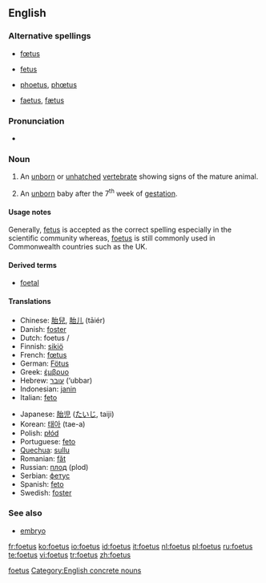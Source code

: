 <!--subst: of [[Template:sync]]-->
{{see|fetus}}
<!--If you edit this entry, please also edit [[fetus]] to ensure these two entries remain synchronized.-->[[Category:Synchronized entries|foetus]]
==English==
{{wikipedia|fetus}}

===Alternative spellings===
*{{i|Commonwealth}} [[fœtus]]
*{{i|mainly US}} [[fetus]]
*{{i|archaic}} [[phoetus]], [[phœtus]]
*{{i|obsolete}} [[faetus]], [[fætus]]

===Pronunciation===
*{{IPA|/'fi:təs/}}

===Noun===
{{en-noun|es|pl2=foeti}}

# {{embryology}} An [[unborn]] or [[unhatched]] [[vertebrate]] showing signs of the mature animal.
# {{embryology}} An [[unborn]] baby after the 7<sup>th</sup> week of [[gestation]].

====Usage notes====
Generally, [[fetus]] is accepted as the correct spelling especially in the scientific community whereas, [[foetus]] is still commonly used in Commonwealth countries such as the UK.

====Derived terms====
*[[foetal]]

====Translations====
{{trans-top|foetus}}
*Chinese: [[胎兒]], [[胎儿]] (tāiér)
*Danish: [[foster#Danish|foster]] {{n}}
*Dutch: foetus {{m}}/{{n}}
*Finnish: [[sikiö]]
*French: [[fœtus]] {{m}}
*German: [[Fötus]] {{n}}
*Greek: [[έμβρυο]] {{n}}
*Hebrew: [[עובר]] (‘ubbar) {{m}}
*Indonesian: [[janin]]
*Italian: [[feto]] {{m}}
{{trans-mid}}
*Japanese: [[胎児]] ([[たいじ]], taiji)
*Korean: [[태아]] (tae-a)
*Polish: [[płód]] {{m}}
*Portuguese: [[feto]] {{m}}
*[[Quechua]]: [[sullu]]
*Romanian: [[făt]] {{m}}
*Russian: [[плод]] (plod) {{m}}
*Serbian: [[фетус]] {{m}}
*Spanish: [[feto]] {{m}}
*Swedish: [[foster]] {{n}}
{{trans-bottom}}

===See also===
*[[embryo]]

<!--If you edit this page, please also edit "fetus" to ensure that the pages remain synchronised-->

[[Category:English concrete nouns]]

[[fr:foetus]]
[[ko:foetus]]
[[io:foetus]]
[[id:foetus]]
[[it:foetus]]
[[nl:foetus]]
[[pl:foetus]]
[[ru:foetus]]
[[te:foetus]]
[[vi:foetus]]
[[tr:foetus]]
[[zh:foetus]]